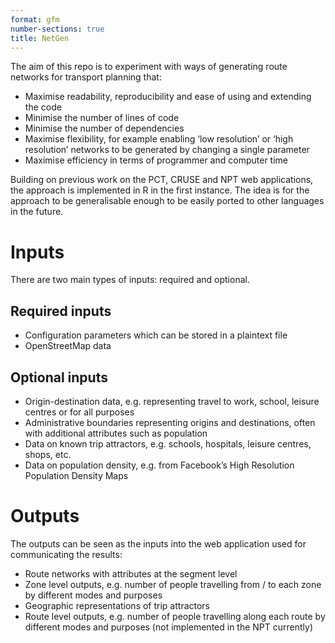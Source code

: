 ```yaml
---
format: gfm
number-sections: true
title: NetGen
---
```


The aim of this repo is to experiment with ways of generating route networks for transport planning that:

- Maximise readability, reproducibility and ease of using and extending the code
- Minimise the number of lines of code
- Minimise the number of dependencies
- Maximise flexibility, for example enabling 'low resolution' or 'high resolution' networks to be generated by changing a single parameter
- Maximise efficiency in terms of programmer and computer time

Building on previous work on the PCT, CRUSE and NPT web applications, the approach is implemented in R in the first instance.
The idea is for the approach to be generalisable enough to be easily ported to other languages in the future.

# Inputs

There are two main types of inputs: required and optional.

## Required inputs

- Configuration parameters which can be stored in a plaintext file
- OpenStreetMap data

## Optional inputs

- Origin-destination data, e.g. representing travel to work, school, leisure centres or for all purposes
- Administrative boundaries representing origins and destinations, often with additional attributes such as population
- Data on known trip attractors, e.g. schools, hospitals, leisure centres, shops, etc.
- Data on population density, e.g. from Facebook's High Resolution Population Density Maps

# Outputs

The outputs can be seen as the inputs into the web application used for communicating the results:

- Route networks with attributes at the segment level
- Zone level outputs, e.g. number of people travelling from / to each zone by different modes and purposes
- Geographic representations of trip attractors
- Route level outputs, e.g. number of people travelling along each route by different modes and purposes (not implemented in the NPT currently)